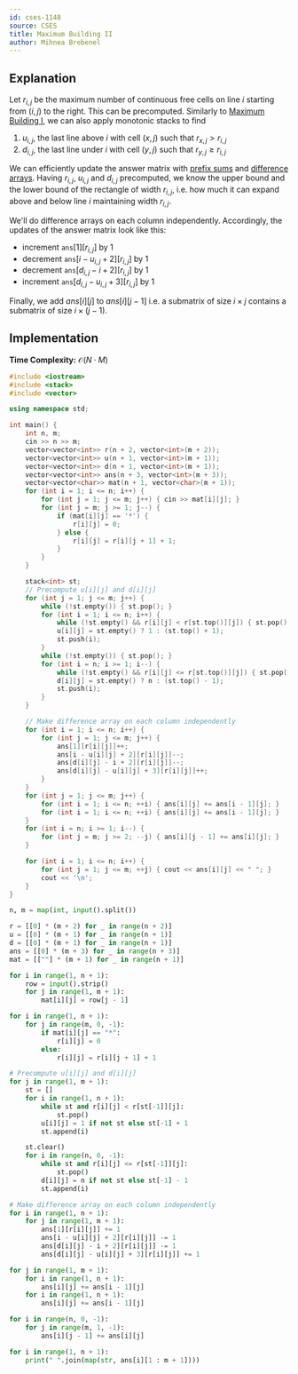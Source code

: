 ```yaml
---
id: cses-1148
source: CSES
title: Maximum Building II
author: Mihnea Brebenel
---
```


## Explanation

Let $r_{i,j}$ be the maximum number of continuous free cells on line $i$ starting from $(i, j)$ to the right.
This can be precomputed.
Similarly to [Maximum Building I](https://cses.fi/problemset/task/1147), we can also apply monotonic stacks to find
1. $u_{i, j}$, the last line above $i$ with cell $(x, j)$ such that $r_{x, j} > r_{i, j}$
2. $d_{i, j}$, the last line under $i$ with cell $(y, j)$ such that $r_{y, j} \ge r_{i, j}$

We can efficiently update the answer matrix with [prefix sums](/silver/more-prefix-sums#2d-prefix-sums)
and [difference arrays](https://codeforces.com/blog/entry/78762).
Having $r_{i,j}$, $u_{i,j}$ and $d_{i,j}$ precomputed, we know the upper bound
and the lower bound of the rectangle of width $r_{i,j}$,
i.e. how much it can expand above and below line $i$ maintaining width $r_{i, j}$.

We'll do difference arrays on each column independently.
Accordingly, the updates of the answer matrix look like this:
- increment $\texttt{ans}[1][r_{i,j}]$ by $1$
- decrement $\texttt{ans}[i - u_{i, j} + 2][r_{i,j}]$ by $1$
- decrement $\texttt{ans}[d_{i,j} - i + 2][r_{i, j}]$ by $1$
- increment $\texttt{ans}[d_{i,j} - u_{i,j} + 3][r_{i,j}]$ by $1$

Finally, we add $ans[i][j]$ to $ans[i][j-1]$ i.e. a submatrix of size
$i \times j$ contains a submatrix of size $i \times (j-1)$.

## Implementation

**Time Complexity:** $\mathcal{O}(N \cdot M)$

<LanguageSection>
<CPPSection>

```cpp
#include <iostream>
#include <stack>
#include <vector>

using namespace std;

int main() {
	int n, m;
	cin >> n >> m;
	vector<vector<int>> r(n + 2, vector<int>(m + 2));
	vector<vector<int>> u(n + 1, vector<int>(m + 1));
	vector<vector<int>> d(n + 1, vector<int>(m + 1));
	vector<vector<int>> ans(n + 3, vector<int>(m + 3));
	vector<vector<char>> mat(n + 1, vector<char>(m + 1));
	for (int i = 1; i <= n; i++) {
		for (int j = 1; j <= m; j++) { cin >> mat[i][j]; }
		for (int j = m; j >= 1; j--) {
			if (mat[i][j] == '*') {
				r[i][j] = 0;
			} else {
				r[i][j] = r[i][j + 1] + 1;
			}
		}
	}

	stack<int> st;
	// Precompute u[i][j] and d[i][j]
	for (int j = 1; j <= m; j++) {
		while (!st.empty()) { st.pop(); }
		for (int i = 1; i <= n; i++) {
			while (!st.empty() && r[i][j] < r[st.top()][j]) { st.pop(); }
			u[i][j] = st.empty() ? 1 : (st.top() + 1);
			st.push(i);
		}
		while (!st.empty()) { st.pop(); }
		for (int i = n; i >= 1; i--) {
			while (!st.empty() && r[i][j] <= r[st.top()][j]) { st.pop(); }
			d[i][j] = st.empty() ? n : (st.top() - 1);
			st.push(i);
		}
	}

	// Make difference array on each column independently
	for (int i = 1; i <= n; i++) {
		for (int j = 1; j <= m; j++) {
			ans[1][r[i][j]]++;
			ans[i - u[i][j] + 2][r[i][j]]--;
			ans[d[i][j] - i + 2][r[i][j]]--;
			ans[d[i][j] - u[i][j] + 3][r[i][j]]++;
		}
	}
	for (int j = 1; j <= m; j++) {
		for (int i = 1; i <= n; ++i) { ans[i][j] += ans[i - 1][j]; }
		for (int i = 1; i <= n; ++i) { ans[i][j] += ans[i - 1][j]; }
	}
	for (int i = n; i >= 1; i--) {
		for (int j = m; j >= 2; --j) { ans[i][j - 1] += ans[i][j]; }
	}

	for (int i = 1; i <= n; i++) {
		for (int j = 1; j <= m; ++j) { cout << ans[i][j] << " "; }
		cout << '\n';
	}
}
```

</CPPSection>
<PySection>

```py
n, m = map(int, input().split())

r = [[0] * (m + 2) for _ in range(n + 2)]
u = [[0] * (m + 1) for _ in range(n + 1)]
d = [[0] * (m + 1) for _ in range(n + 1)]
ans = [[0] * (m + 3) for _ in range(n + 3)]
mat = [[""] * (m + 1) for _ in range(n + 1)]

for i in range(1, n + 1):
	row = input().strip()
	for j in range(1, m + 1):
		mat[i][j] = row[j - 1]

for i in range(1, n + 1):
	for j in range(m, 0, -1):
		if mat[i][j] == "*":
			r[i][j] = 0
		else:
			r[i][j] = r[i][j + 1] + 1

# Precompute u[i][j] and d[i][j]
for j in range(1, m + 1):
	st = []
	for i in range(1, n + 1):
		while st and r[i][j] < r[st[-1]][j]:
			st.pop()
		u[i][j] = 1 if not st else st[-1] + 1
		st.append(i)

	st.clear()
	for i in range(n, 0, -1):
		while st and r[i][j] <= r[st[-1]][j]:
			st.pop()
		d[i][j] = n if not st else st[-1] - 1
		st.append(i)

# Make difference array on each column independently
for i in range(1, n + 1):
	for j in range(1, m + 1):
		ans[1][r[i][j]] += 1
		ans[i - u[i][j] + 2][r[i][j]] -= 1
		ans[d[i][j] - i + 2][r[i][j]] -= 1
		ans[d[i][j] - u[i][j] + 3][r[i][j]] += 1

for j in range(1, m + 1):
	for i in range(1, n + 1):
		ans[i][j] += ans[i - 1][j]
	for i in range(1, n + 1):
		ans[i][j] += ans[i - 1][j]

for i in range(n, 0, -1):
	for j in range(m, 1, -1):
		ans[i][j - 1] += ans[i][j]

for i in range(1, n + 1):
	print(" ".join(map(str, ans[i][1 : m + 1])))
```

</PySection>
</LanguageSection>
